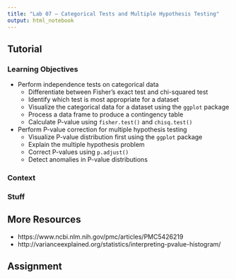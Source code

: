 ```yaml
---
title: "Lab 07 – Categorical Tests and Multiple Hypothesis Testing"
output: html_notebook
---
```


## Tutorial

### Learning Objectives

- Perform independence tests on categorical data
  - Differentiate between Fisher's exact test and chi-squared test
  - Identify which test is most appropriate for a dataset
  - Visualize the categorical data for a dataset using the `ggplot` package
  - Process a data frame to produce a contingency table
  - Calculate P-value using `fisher.test()` and `chisq.test()`
- Perform P-value correction for multiple hypothesis testing
  - Visualize P-value distribution first using the `ggplot` package
  - Explain the multiple hypothesis problem
  - Correct P-values using `p.adjust()`
  - Detect anomalies in P-value distributions

### Context

### Stuff

## More Resources

- https://www.ncbi.nlm.nih.gov/pmc/articles/PMC5426219
- http://varianceexplained.org/statistics/interpreting-pvalue-histogram/

## Assignment
